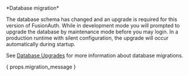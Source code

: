 
<Aside type="database">
*Database migration*

The database schema has changed and an upgrade is required for this version of FusionAuth. While in development mode you will prompted to upgrade the database by maintenance mode before you may login. In a production runtime with silent configuration, the upgrade will occur automatically during startup.

See [Database Upgrades](/docs/operate/deploy/upgrade#downtime-and-database-migrations) for more information about database migrations.

{ props.migration_message }
</Aside>
